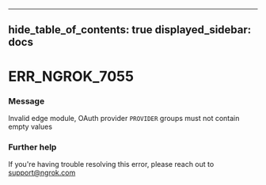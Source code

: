 

---
hide_table_of_contents: true
displayed_sidebar: docs
---


# ERR_NGROK_7055

### Message
Invalid edge module, OAuth provider `PROVIDER` groups must not contain empty values

<ErrorDetails />



### Further help
If you're having trouble resolving this error, please reach out to [support@ngrok.com](mailto:support@ngrok.com?subject=Help%20with%20ERR_NGROK_7055)

